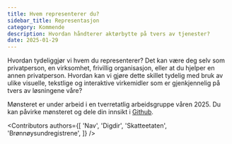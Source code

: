 ```yaml
---
title: Hvem representerer du?
sidebar_title: Representasjon
category: Kommende
description: Hvordan håndterer aktørbytte på tvers av tjenester?
date: 2025-01-29
---
```


Hvordan tydeliggjør vi hvem du representerer? Det kan være deg selv som privatperson, en virksomhet, frivillig organisasjon, eller at du hjelper en annen privatperson. Hvordan kan vi gjøre dette skillet tydelig med bruk av ulike visuelle, tekstlige og interaktive virkemidler som er gjenkjennelig på tvers av løsningene våre?

Mønsteret er under arbeid i en tverretatlig arbeidsgruppe våren 2025. Du kan påvirke mønsteret og dele din innsikt i [Github](https://github.com/digdir/designsystemet/discussions/2296). 

<Contributors
  authors={[
    'Nav',
    'Digdir',
    'Skatteetaten',
    'Brønnøysundregistrene',
  ]}
/>
